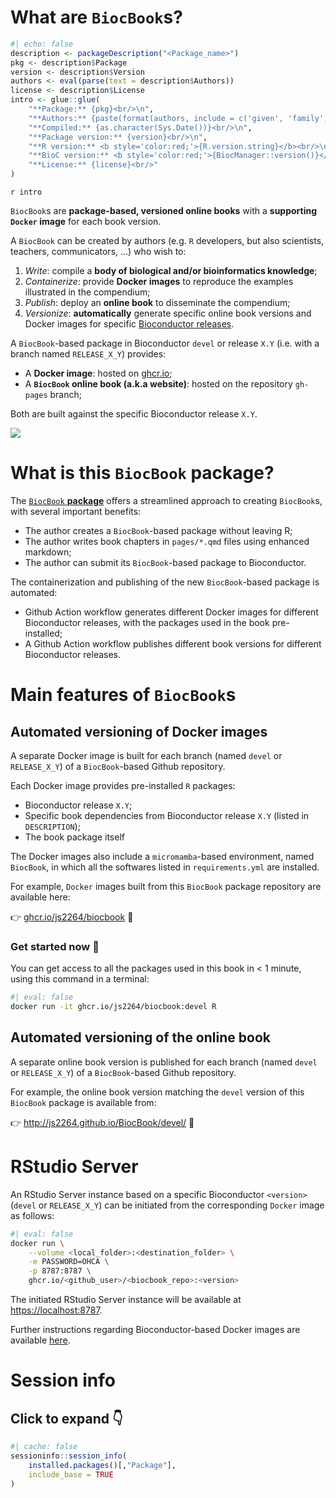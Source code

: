 # What are `BiocBook`s? {-}

```r
#| echo: false
description <- packageDescription("<Package_name>")
pkg <- description$Package
version <- description$Version
authors <- eval(parse(text = description$Authors))
license <- description$License
intro <- glue::glue(
    "**Package:** {pkg}<br/>\n", 
    "**Authors:** {paste(format(authors, include = c('given', 'family', 'role')), collapse = ', ')}<br/>\n", 
    "**Compiled:** {as.character(Sys.Date())}<br/>\n", 
    "**Package version:** {version}<br/>\n", 
    "**R version:** <b style='color:red;'>{R.version.string}</b><br/>\n", 
    "**BioC version:** <b style='color:red;'>{BiocManager::version()}</b><br/>\n", 
    "**License:** {license}<br/>"
)
```

`r intro`

`BiocBook`s are **package-based, versioned online books** with a **supporting
`Docker` image** for each book version. 

A `BiocBook` can be created by authors (e.g. `R` developers, but also scientists, teachers, communicators, ...) who wish to: 

1. *Write*: compile a **body of biological and/or bioinformatics knowledge**;
2. *Containerize*: provide **Docker images** to reproduce the examples illustrated in the compendium;
3. *Publish*: deploy an **online book** to disseminate the compendium; 
4. *Versionize*: **automatically** generate specific online book versions and Docker images for specific [Bioconductor releases](https://contributions.bioconductor.org/use-devel.html). 

::: {.callout-tip icon='true'}

A `BiocBook`-based package in Bioconductor `devel` or release `X.Y` (i.e. with a branch named `RELEASE_X_Y`) provides: 

- A **Docker image**: hosted on [ghcr.io](https://github.com/features/packages);
- A **`BiocBook` online book (a.k.a website)**: hosted on the repository `gh-pages` branch;

Both are built against the specific Bioconductor release `X.Y`.

:::

![](pages/images/workflow.png)

# What is this `BiocBook` package? {-}

The [`BiocBook` **package**](https://github.com/js2264/BiocBook) 
offers a streamlined approach to creating `BiocBook`s, 
with several important benefits: 

- The author creates a `BiocBook`-based package without leaving R;
- The author writes book chapters in `pages/*.qmd` files using enhanced markdown; 
- The author can submit its `BiocBook`-based package to Bioconductor.

The containerization and publishing of the new `BiocBook`-based package is automated:

- Github Action workflow generates different Docker images for different Bioconductor releases, with the packages used in the book pre-installed;
- A Github Action workflow publishes different book versions for different Bioconductor releases.

# Main features of `BiocBook`s {-}

## Automated versioning of Docker images {-}

A separate Docker image is built for each branch (named `devel` or `RELEASE_X_Y`) 
of a `BiocBook`-based Github repository.  

Each Docker image provides pre-installed `R` packages: 

- Bioconductor release `X.Y`;
- Specific book dependencies from Bioconductor release `X.Y` (listed in `DESCRIPTION`);
- The book package itself

The Docker images also include a `micromamba`-based environment, named `BiocBook`, 
in which all the softwares listed in `requirements.yml` are installed. 

For example, `Docker` images built from this `BiocBook` package repository are available here: 

👉 [ghcr.io/js2264/biocbook](https://ghcr.io/js2264/biocbook) 🐳

::: {.callout-tip icon='true'}

### Get started now 🎉

You can get access to all the packages used in this book in < 1 minute, 
using this command in a terminal: 

```sh
#| eval: false
docker run -it ghcr.io/js2264/biocbook:devel R
```

:::

## Automated versioning of the online book {-}

A separate online book version is published for each branch (named `devel` or `RELEASE_X_Y`) of a `BiocBook`-based Github repository.  

For example, the online book version matching the `devel` version of this `BiocBook` package is available from: 

👉 [http://js2264.github.io/BiocBook/devel/](http://js2264.github.io/BiocBook/devel/) 📘

# RStudio Server {-}

An RStudio Server instance based on a specific Bioconductor `<version>` (`devel` or `RELEASE_X_Y`) 
can be initiated from the corresponding `Docker` image as follows: 

```sh
#| eval: false
docker run \
    --volume <local_folder>:<destination_folder> \
    -e PASSWORD=OHCA \
    -p 8787:8787 \
    ghcr.io/<github_user>/<biocbook_repo>:<version>
```

The initiated RStudio Server instance will be available at 
[https://localhost:8787](https://localhost:8787).

Further instructions regarding Bioconductor-based Docker images are 
available [here](https://bioconductor.org/help/docker/). 

# Session info {-}

::: {.callout-note collapse="true"}

## Click to expand 👇

```r
#| cache: false
sessioninfo::session_info(
    installed.packages()[,"Package"], 
    include_base = TRUE
)
```

:::
